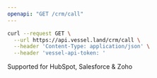 ```yaml
---
openapi: "GET /crm/call"
---
```


<RequestExample>

```bash Request
curl --request GET \
  --url https://api.vessel.land/crm/call \
  --header 'Content-Type: application/json' \
  --header 'vessel-api-token: '
```

</RequestExample>

Supported for HubSpot, Salesforce & Zoho
